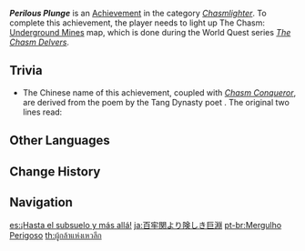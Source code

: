 {{Achievement Infobox
|id           = 80146
|order id     = 0146
|category     = Chasmlighter
|description  = Light up The Chasm: [[Underground Mines]] map.
|requirements = Earned during ''[[The Chasm Delvers]]''.
|primogems    = 5
|tracking     = 
|topic        = Map
|quest        = The Chasm Delvers
}}
'''''Perilous Plunge''''' is an [[Achievement]] in the category ''[[Chasmlighter]]''. To complete this achievement, the player needs to light up The Chasm: [[Underground Mines]] map, which is done during the World Quest series ''[[The Chasm Delvers]]''.

==Trivia==
* The Chinese name of this achievement, coupled with ''[[Chasm Conqueror]]'', are derived from the poem {{Lang|''Kuizhou Songs: First of the Ten Quatrains''|zh=蘷州歌十绝句 其一}} by the Tang Dynasty poet {{W|Du Fu}}. The original two lines read: {{zh|白帝高为三峡镇，瞿塘险过白牢关。|lit={{W|Baidicheng}} towers over Sanxia Town, {{W|Qutang Gorge}} is more perilous than Bailao Pass.}}
<!--
==Video Guides==
{{EVT
|video1   = 
|caption1 = 
}}
-->
==Other Languages==
{{Other Languages
|en      = Perilous Plunge
|zhs     = 巨渊险过百牢关
|zhs_rm  = Jùyuān Xiǎn Guò Bǎiláoguān
|zht     = 巨淵險過百牢關
|zht_rm  = Jùyuān Xiǎn Guò Bǎiláoguān
|zh_tl   = 
|ja      = 百牢関より険しき巨淵
|ja_rm   = Hyakuroukan yori Kewashiki Kyoen
|ja_tl   = 
|ko      = 층암은 요새보다 험난하구나
|ko_rm   = Cheung'am-eun Yosaeboda Heomnanhaguna
|ko_tl   = Chasm is More Dangerous than Fortress
|es      = ¡Hasta el subsuelo y más allá!
|es_tl   = To the Underground and Beyond!
|fr      = Plongée périlleuse
|fr_tl   = Perilous Plunge
|ru      = Опасное погружение
|ru_tl   = Dangerous Plunge
|th      = ผู้กล้าแห่งเหวลึก
|th_rm   = 
|th_tl   = 
|vi      = Vực Sâu Vạn Dặm
|vi_tl   = 
|de      = Gefährlicher Sturzflug
|de_tl   = Dangerous Nosedive
|id      = Terjun Bebas
|id_tl   = Free Fall
|pt      = Mergulho Perigoso
|pt_tl   = 
|tr      = Tehlikeli Atlayış
|tr_tl   = Dangerous Jump
|it      = Discesa pericolosa
|it_tl   = 
}}

==Change History==
{{Change History|2.6}}
<!--
==References==
{{Reflist}}
-->
==Navigation==
{{Achievement Navbox|Chasmlighter}}

[[es:¡Hasta el subsuelo y más allá!]]
[[ja:百牢関より険しき巨淵]]
[[pt-br:Mergulho Perigoso]]
[[th:ผู้กล้าแห่งเหวลึก]]